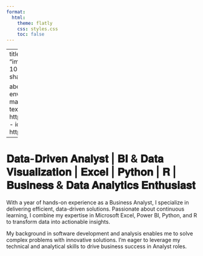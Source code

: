 ```yaml
---
format:
  html:
    theme: flatly
    css: styles.css
    toc: false
---
```


---
title: "About me"
image: "images/profile.jpeg"
image-width: 100em
image-height: 100em
image-shape: Rectangle

about:
  template: solana
  links:
    - icon: envelope
      text: Email
      href: mailto:pranjul@bu.edu
    - icon: linkedin
      text: LinkedIn
      href: https:/www.linkedin.com/in/gargpranjul
    - icon: github
      text: GitHub
      href: https://github.com/pranjul11garg
---

# 𝐃𝐚𝐭𝐚-𝐃𝐫𝐢𝐯𝐞𝐧 𝐀𝐧𝐚𝐥𝐲𝐬𝐭 | 𝐁𝐈 & 𝐃𝐚𝐭𝐚 𝐕𝐢𝐬𝐮𝐚𝐥𝐢𝐳𝐚𝐭𝐢𝐨𝐧 | 𝐄𝐱𝐜𝐞𝐥 | 𝐏𝐲𝐭𝐡𝐨𝐧 | 𝐑 | 𝐁𝐮𝐬𝐢𝐧𝐞𝐬𝐬 & 𝐃𝐚𝐭𝐚 𝐀𝐧𝐚𝐥𝐲𝐭𝐢𝐜𝐬 𝐄𝐧𝐭𝐡𝐮𝐬𝐢𝐚𝐬𝐭


With a year of hands-on experience as a Business Analyst, I specialize in delivering efficient, data-driven solutions. Passionate about continuous learning, I combine my expertise in Microsoft Excel, Power BI, Python, and R to transform data into actionable insights.

My background in software development and analysis enables me to solve complex problems with innovative solutions. I'm eager to leverage my technical and analytical skills to drive business success in Analyst roles.

